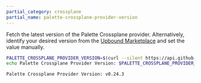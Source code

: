 ```yaml
---
partial_category: crossplane
partial_name: palette-crossplane-provider-version
---
```


Fetch the latest version of the Palette Crossplane provider. Alternatively, identify your desired version from the
[Upbound Marketplace](https://marketplace.upbound.io/providers/crossplane-contrib/provider-palette) and set the
value manually.

```bash
PALETTE_CROSSPLANE_PROVIDER_VERSION=$(curl --silent https://api.github.com/repos/crossplane-contrib/provider-palette/releases/latest | jq --raw-output .tag_name)
echo Palette Crossplane Provider Version: $PALETTE_CROSSPLANE_PROVIDER_VERSION
```

```bash hideClipboard title="Example output"
Palette Crossplane Provider Version: v0.24.3
```